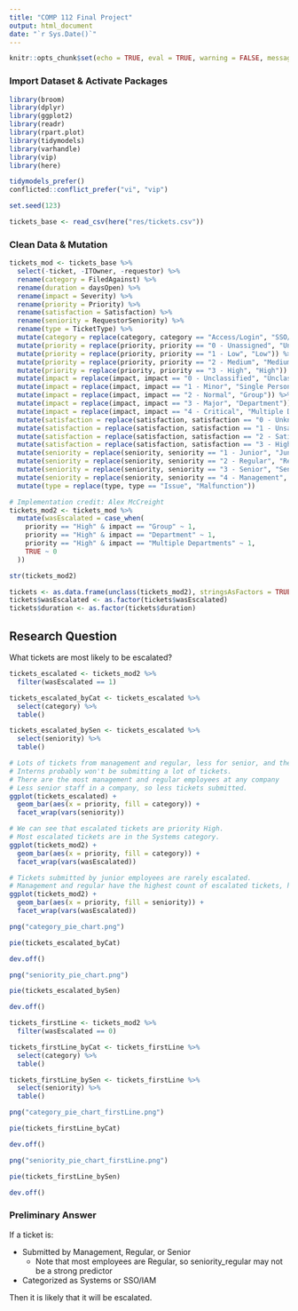 ```yaml
---
title: "COMP 112 Final Project"
output: html_document
date: "`r Sys.Date()`"
---
```


```r
knitr::opts_chunk$set(echo = TRUE, eval = TRUE, warning = FALSE, message = FALSE, tidy = TRUE)
```

### Import Dataset & Activate Packages
```r
library(broom)
library(dplyr)
library(ggplot2)
library(readr)
library(rpart.plot)
library(tidymodels) 
library(varhandle)
library(vip)
library(here)

tidymodels_prefer()
conflicted::conflict_prefer("vi", "vip")

set.seed(123)

tickets_base <- read_csv(here("res/tickets.csv"))
```

### Clean Data & Mutation
```r
tickets_mod <- tickets_base %>%
  select(-ticket, -ITOwner, -requestor) %>%
  rename(category = FiledAgainst) %>%
  rename(duration = daysOpen) %>%
  rename(impact = Severity) %>%
  rename(priority = Priority) %>%
  rename(satisfaction = Satisfaction) %>%
  rename(seniority = RequestorSeniority) %>%
  rename(type = TicketType) %>%
  mutate(category = replace(category, category == "Access/Login", "SSO/IAM")) %>%
  mutate(priority = replace(priority, priority == "0 - Unassigned", "Unclassified")) %>%
  mutate(priority = replace(priority, priority == "1 - Low", "Low")) %>%
  mutate(priority = replace(priority, priority == "2 - Medium", "Medium")) %>%
  mutate(priority = replace(priority, priority == "3 - High", "High")) %>%
  mutate(impact = replace(impact, impact == "0 - Unclassified", "Unclassified")) %>%
  mutate(impact = replace(impact, impact == "1 - Minor", "Single Person")) %>%
  mutate(impact = replace(impact, impact == "2 - Normal", "Group")) %>%
  mutate(impact = replace(impact, impact == "3 - Major", "Department")) %>%
  mutate(impact = replace(impact, impact == "4 - Critical", "Multiple Departments")) %>%
  mutate(satisfaction = replace(satisfaction, satisfaction == "0 - Unknown", "N/A")) %>%
  mutate(satisfaction = replace(satisfaction, satisfaction == "1 - Unsatisfied", "Unsatisfied")) %>%
  mutate(satisfaction = replace(satisfaction, satisfaction == "2 - Satisfied", "Satisfied")) %>%
  mutate(satisfaction = replace(satisfaction, satisfaction == "3 - Highly satisfied", "Highly Satisfied")) %>%
  mutate(seniority = replace(seniority, seniority == "1 - Junior", "Junior")) %>%
  mutate(seniority = replace(seniority, seniority == "2 - Regular", "Regular")) %>%
  mutate(seniority = replace(seniority, seniority == "3 - Senior", "Senior")) %>%
  mutate(seniority = replace(seniority, seniority == "4 - Management", "Management")) %>%
  mutate(type = replace(type, type == "Issue", "Malfunction")) 

# Implementation credit: Alex McCreight
tickets_mod2 <- tickets_mod %>% 
  mutate(wasEscalated = case_when(
    priority == "High" & impact == "Group" ~ 1,
    priority == "High" & impact == "Department" ~ 1,
    priority == "High" & impact == "Multiple Departments" ~ 1,
    TRUE ~ 0
  ))

str(tickets_mod2)

tickets <- as.data.frame(unclass(tickets_mod2), stringsAsFactors = TRUE)
tickets$wasEscalated <- as.factor(tickets$wasEscalated)
tickets$duration <- as.factor(tickets$duration)
```

## Research Question
What tickets are most likely to be escalated?

```r
tickets_escalated <- tickets_mod2 %>%
  filter(wasEscalated == 1)

tickets_escalated_byCat <- tickets_escalated %>%
  select(category) %>%
  table()

tickets_escalated_bySen <- tickets_escalated %>%
  select(seniority) %>%
  table()

# Lots of tickets from management and regular, less for senior, and the least for junior
# Interns probably won't be submitting a lot of tickets. 
# There are the most management and regular employees at any company
# Less senior staff in a company, so less tickets submitted.
ggplot(tickets_escalated) +
  geom_bar(aes(x = priority, fill = category)) +
  facet_wrap(vars(seniority))

# We can see that escalated tickets are priority High.
# Most escalated tickets are in the Systems category.
ggplot(tickets_mod2) +
  geom_bar(aes(x = priority, fill = category)) +
  facet_wrap(vars(wasEscalated))

# Tickets submitted by junior employees are rarely escalated.
# Management and regular have the highest count of escalated tickets, however senior tickets are also commonly escalated.
ggplot(tickets_mod2) +
  geom_bar(aes(x = priority, fill = seniority)) +
  facet_wrap(vars(wasEscalated))
```

```r
png("category_pie_chart.png")

pie(tickets_escalated_byCat)

dev.off()

png("seniority_pie_chart.png")

pie(tickets_escalated_bySen)

dev.off()
```
```r
tickets_firstLine <- tickets_mod2 %>%
  filter(wasEscalated == 0)

tickets_firstLine_byCat <- tickets_firstLine %>%
  select(category) %>%
  table()

tickets_firstLine_bySen <- tickets_firstLine %>%
  select(seniority) %>%
  table()

png("category_pie_chart_firstLine.png")

pie(tickets_firstLine_byCat)

dev.off()

png("seniority_pie_chart_firstLine.png")

pie(tickets_firstLine_bySen)

dev.off()
```


### Preliminary Answer
If a ticket is:

- Submitted by Management, Regular, or Senior
  - Note that most employees are Regular, so seniority_regular may not be a strong predictor
- Categorized as Systems or SSO/IAM

Then it is likely that it will be escalated.
